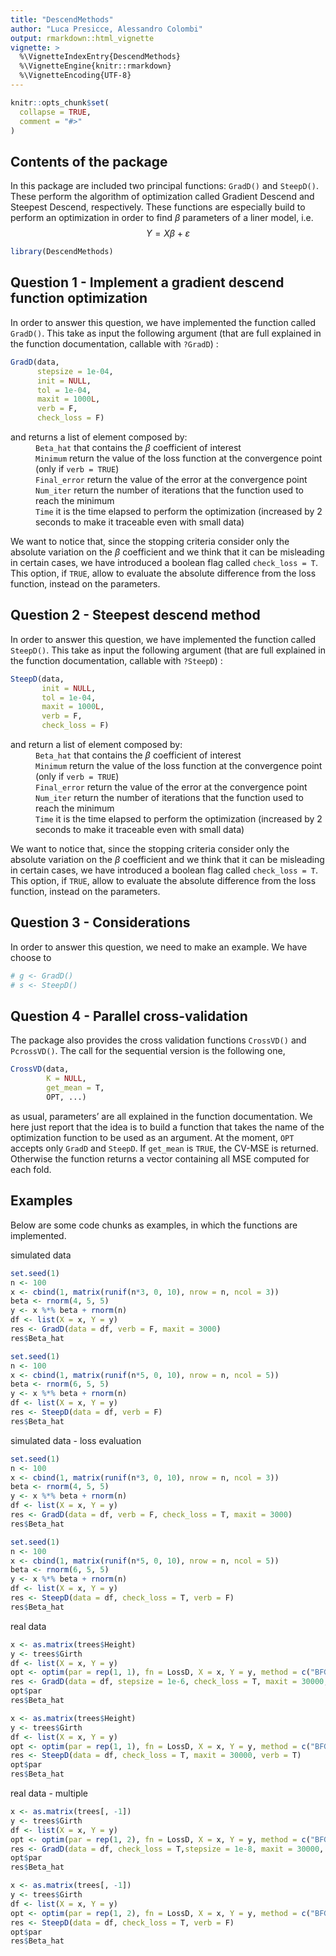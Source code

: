 ```yaml
---
title: "DescendMethods"
author: "Luca Presicce, Alessandro Colombi"
output: rmarkdown::html_vignette
vignette: >
  %\VignetteIndexEntry{DescendMethods}
  %\VignetteEngine{knitr::rmarkdown}
  %\VignetteEncoding{UTF-8}
---
```


```r
knitr::opts_chunk$set(
  collapse = TRUE,
  comment = "#>"
)
```

## Contents of the package

In this package are included two principal functions: `GradD()` and `SteepD()`. These perform the algorithm of optimization called Gradient Descend and Steepest Descend, respectively. These functions are especially build to perform an optimization in order to find $\beta$ parameters of a liner model, i.e. 
$$
Y=X\beta + \varepsilon
$$

```r
library(DescendMethods)
```

## Question 1 - Implement a gradient descend function optimization

In order to answer this question, we have implemented the function called `GradD()`. This take as input the following argument (that are full explained in the function documentation, callable with `?GradD`) :
```r
GradD(data,
      stepsize = 1e-04,
      init = NULL,
      tol = 1e-04,
      maxit = 1000L,
      verb = F,
      check_loss = F)
```

and returns a list of element composed by: 
  : `Beta_hat` that contains the $\beta$ coefficient of interest
  : `Minimum` return the value of the loss function at the convergence point (only     if `verb = TRUE`)
  : `Final_error` return the value of the error at the convergence point
  : `Num_iter` return the number of iterations that the function used to reach the     minimum
  : `Time` it is the time elapsed to perform the optimization (increased by 2         seconds to make it traceable even with small data)

We want to notice that, since the stopping criteria consider only the absolute variation on the $\beta$ coefficient and we think that it can be misleading in certain cases, we have introduced a boolean flag called `check_loss = T`. This option, if `TRUE`, allow to evaluate the absolute difference from the loss function, instead on the parameters.

## Question 2 - Steepest descend method

In order to answer this question, we have implemented the function called `SteepD()`. This take as input the following argument (that are full explained in the function documentation, callable with `?SteepD`) :
```r
SteepD(data,
       init = NULL,
       tol = 1e-04,
       maxit = 1000L,
       verb = F,
       check_loss = F)
```

and return a list of element composed by: 
  : `Beta_hat` that contains the $\beta$ coefficient of interest
  : `Minimum` return the value of the loss function at the convergence point (only     if `verb = TRUE`)
  : `Final_error` return the value of the error at the convergence point
  : `Num_iter` return the number of iterations that the function used to reach the     minimum
  : `Time` it is the time elapsed to perform the optimization (increased by 2         seconds to make it traceable even with small data)

We want to notice that, since the stopping criteria consider only the absolute variation on the $\beta$ coefficient and we think that it can be misleading in certain cases, we have introduced a boolean flag called `check_loss = T`. This option, if `TRUE`, allow to evaluate the absolute difference from the loss function, instead on the parameters.


## Question 3 - Considerations

In order to answer this question, we need to make an example. We have choose to 
```r
# g <- GradD()
# s <- SteepD()
```


## Question 4 - Parallel cross-validation
The package also provides the cross validation functions `CrossVD()` and `PcrossVD()`. 
The call for the sequential version is the following one,
```r
CrossVD(data, 
        K = NULL, 
        get_mean = T,
        OPT, ...)
```
as usual, parameters' are all explained in the function documentation. We here just report that the idea is to 
build a function that takes the name of the optimization function to be used as an argument. At the moment, 
`OPT` accepts only `GradD` and `SteepD`. 
If `get_mean` is `TRUE`, the CV-MSE is returned.
Otherwise the function returns a vector containing all MSE computed for each fold.

## Examples 

Below are some code chunks as examples, in which the functions are implemented.

simulated data
```r
set.seed(1)
n <- 100
x <- cbind(1, matrix(runif(n*3, 0, 10), nrow = n, ncol = 3))
beta <- rnorm(4, 5, 5)
y <- x %*% beta + rnorm(n)
df <- list(X = x, Y = y)
res <- GradD(data = df, verb = F, maxit = 3000)
res$Beta_hat
```

```r
set.seed(1)
n <- 100
x <- cbind(1, matrix(runif(n*5, 0, 10), nrow = n, ncol = 5))
beta <- rnorm(6, 5, 5)
y <- x %*% beta + rnorm(n)
df <- list(X = x, Y = y)
res <- SteepD(data = df, verb = F)
res$Beta_hat
```



simulated data - loss evaluation
```r
set.seed(1)
n <- 100
x <- cbind(1, matrix(runif(n*3, 0, 10), nrow = n, ncol = 3))
beta <- rnorm(4, 5, 5)
y <- x %*% beta + rnorm(n)
df <- list(X = x, Y = y)
res <- GradD(data = df, verb = F, check_loss = T, maxit = 3000)
res$Beta_hat
```

```r
set.seed(1)
n <- 100
x <- cbind(1, matrix(runif(n*5, 0, 10), nrow = n, ncol = 5))
beta <- rnorm(6, 5, 5)
y <- x %*% beta + rnorm(n)
df <- list(X = x, Y = y)
res <- SteepD(data = df, check_loss = T, verb = F)
res$Beta_hat
```



real data
```r
x <- as.matrix(trees$Height)
y <- trees$Girth
df <- list(X = x, Y = y)
opt <- optim(par = rep(1, 1), fn = LossD, X = x, Y = y, method = c("BFGS"))
res <- GradD(data = df, stepsize = 1e-6, check_loss = T, maxit = 30000, verb = F)
opt$par
res$Beta_hat
```

```r
x <- as.matrix(trees$Height)
y <- trees$Girth
df <- list(X = x, Y = y)
opt <- optim(par = rep(1, 1), fn = LossD, X = x, Y = y, method = c("BFGS"))
res <- SteepD(data = df, check_loss = T, maxit = 30000, verb = T)
opt$par
res$Beta_hat
```



real data - multiple
```r
x <- as.matrix(trees[, -1])
y <- trees$Girth
df <- list(X = x, Y = y)
opt <- optim(par = rep(1, 2), fn = LossD, X = x, Y = y, method = c("BFGS"))
res <- GradD(data = df, check_loss = T,stepsize = 1e-8, maxit = 30000, verb = F)
opt$par
res$Beta_hat
```

```r
x <- as.matrix(trees[, -1])
y <- trees$Girth
df <- list(X = x, Y = y)
opt <- optim(par = rep(1, 2), fn = LossD, X = x, Y = y, method = c("BFGS"))
res <- SteepD(data = df, check_loss = T, verb = F)
opt$par
res$Beta_hat
```

